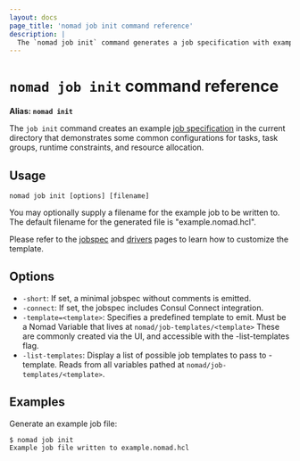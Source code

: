 ```yaml
---
layout: docs
page_title: 'nomad job init command reference'
description: |
  The `nomad job init` command generates a job specification with example configurations for tasks, task groups, runtime constraints, and resource allocation.
---
```


# `nomad job init` command reference

**Alias: `nomad init`**

The `job init` command creates an example [job specification][jobspec] in the
current directory that demonstrates some common configurations for tasks, task
groups, runtime constraints, and resource allocation.

## Usage

```plaintext
nomad job init [options] [filename]
```

You may optionally supply a filename for the example job to be written to. The
default filename for the generated file is "example.nomad.hcl".

Please refer to the [jobspec] and [drivers] pages to learn how to customize the
template.

## Options

- `-short`: If set, a minimal jobspec without comments is emitted.
- `-connect`: If set, the jobspec includes Consul Connect integration.
- `-template=<template>`: Specifies a predefined template to emit. Must be a Nomad Variable that lives at `nomad/job-templates/<template>` These are commonly created via the UI, and accessible with the -list-templates flag.
- `-list-templates`: Display a list of possible job templates to pass to -template. Reads from all variables pathed at `nomad/job-templates/<template>`.

## Examples

Generate an example job file:

```shell-session
$ nomad job init
Example job file written to example.nomad.hcl
```

[jobspec]: /nomad/docs/job-specification 'Nomad Job Specification'
[drivers]: /nomad/docs/drivers 'Nomad Task Drivers documentation'
